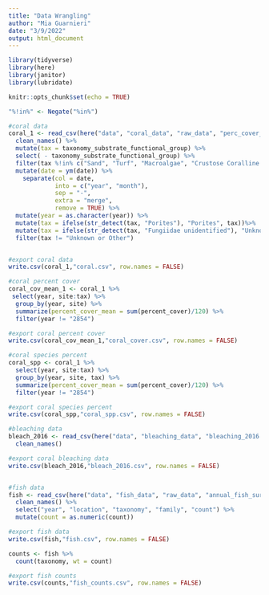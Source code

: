 ```yaml
---
title: "Data Wrangling"
author: "Mia Guarnieri"
date: "3/9/2022"
output: html_document
---
```


```r
library(tidyverse)
library(here)
library(janitor)
library(lubridate)

knitr::opts_chunk$set(echo = TRUE)

"%!in%" <- Negate("%in%")

#coral data
coral_1 <- read_csv(here("data", "coral_data", "raw_data", "perc_cover_long.csv")) %>% 
  clean_names() %>% 
  mutate(tax = taxonomy_substrate_functional_group) %>% 
  select( - taxonomy_substrate_functional_group) %>% 
  filter(tax %!in% c("Sand", "Turf", "Macroalgae", "Crustose Coralline Algae / Bare Space", "Non-coralline Crustose Algae")) %>%
  mutate(date = ym(date)) %>%
    separate(col = date,
             into = c("year", "month"),
             sep = "-",
             extra = "merge",
             remove = TRUE) %>%
  mutate(year = as.character(year)) %>%
  mutate(tax = ifelse(str_detect(tax, "Porites"), "Porites", tax))%>%
  mutate(tax = ifelse(str_detect(tax, "Fungiidae unidentified"), "Unknown Fungiidae", tax)) %>%
  filter(tax != "Unknown or Other")


#export coral data
write.csv(coral_1,"coral.csv", row.names = FALSE)

#coral percent cover
coral_cov_mean_1 <- coral_1 %>% 
 select(year, site:tax) %>% 
  group_by(year, site) %>% 
  summarize(percent_cover_mean = sum(percent_cover)/120) %>% 
  filter(year != "2854")

#export coral percent cover
write.csv(coral_cov_mean_1,"coral_cover.csv", row.names = FALSE)

#coral species percent
coral_spp <- coral_1 %>% 
  select(year, site:tax) %>% 
  group_by(year, site, tax) %>% 
  summarize(percent_cover_mean = sum(percent_cover)/120) %>% 
  filter(year != "2854")

#export coral species percent
write.csv(coral_spp,"coral_spp.csv", row.names = FALSE)

#bleaching data
bleach_2016 <- read_csv(here("data", "bleaching_data", "bleaching_2016.csv")) %>% 
  clean_names()

#export coral bleaching data
write.csv(bleach_2016,"bleach_2016.csv", row.names = FALSE)


#fish data
fish <- read_csv(here("data", "fish_data", "raw_data", "annual_fish_survey.csv")) %>% 
  clean_names() %>% 
  select("year", "location", "taxonomy", "family", "count") %>% 
  mutate(count = as.numeric(count))

#export fish data
write.csv(fish,"fish.csv", row.names = FALSE)

counts <- fish %>% 
  count(taxonomy, wt = count)

#export fish counts
write.csv(counts,"fish_counts.csv", row.names = FALSE)

```